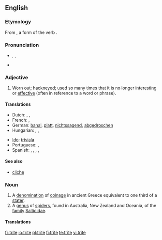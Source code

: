 ==English==
{{wikipedia|Trite (genus)}}

===Etymology===
From {{etyl|la}} {{term|tritus|lang=la}}, a form of the verb {{term|terere||to rub or wear|lang=la}}.
{{rfe|noun senses probably have other etymology}}

===Pronunciation===
* {{enPR|trīt}}, {{IPA|/traɪt/}}, {{SAMPA|/traIt/}}
* {{rhymes|aɪt}}

===Adjective===
{{en-adj}}

# Worn out; [[hackneyed]]; used so many times that it is no longer [[interesting]] or [[effective]] (often in reference to a word or phrase).

====Translations====
{{trans-top|worn out; hackneyed; used so many times that it is no longer interesting or effective}}
* Dutch: {{t|nl|versleten}}, {{t|nl|afgezaagd}}, {{t|nl|banaal}}
* French: {{t+|fr|banal}}, {{t+|fr|trivial}}
* German: [[banal]], [[platt]], [[nichtssagend]], [[abgedroschen]]
* Hungarian: {{t|hu|elkoptatott}}, {{t|hu|elcsépelt}}, {{t|hu|banális}}
{{trans-mid}}
* [[Ido]]: [[triviala]]
* Portuguese: {{t+|pt|gasto}}, {{t+|pt|banal}}
* Spanish: {{t-|es|manido}}, {{t-|es|trillado}}, {{t-|es|cliché}}, {{t-|es|tópico}}, {{t-|es|lugar común}}
{{trans-bottom}}

====See also====
* [[cliche]]

===Noun===
{{en-noun|-}}

# A [[denomination]] of [[coinage]] in ancient Greece equivalent to one third of a [[stater]].
# A [[genus]] of [[spider]]s, found in Australia, New Zealand and Oceania, of the [[family]] [[Salticidae]].

====Translations====
{{trans-top|denomination of ancient Greek coinage}}
{{trans-mid}}
{{trans-bottom}}

{{trans-top|spider genus}}
{{trans-mid}}
{{trans-bottom}}

[[fr:trite]]
[[io:trite]]
[[pl:trite]]
[[fi:trite]]
[[te:trite]]
[[vi:trite]]